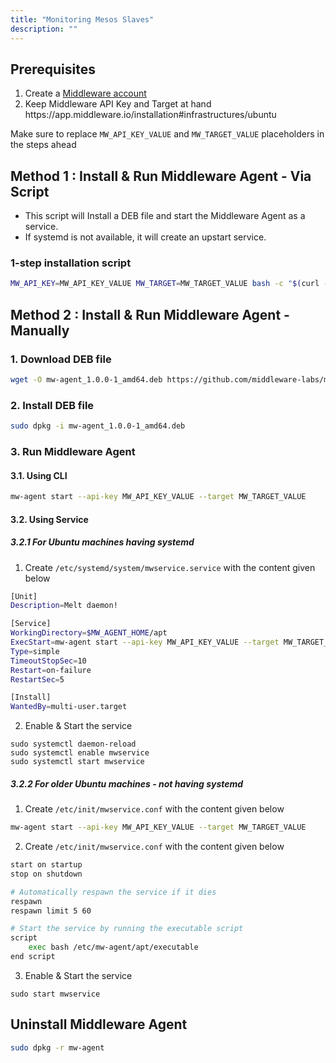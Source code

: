 ```yaml
---
title: "Monitoring Mesos Slaves"
description: ""
---
```


## Prerequisites

<ol>
    <li>Create a <a href="https://app.middleware.io/auth/register/" rel="nofollow noopener noreferrer" target="_blank" translate="no">Middleware account</a></li>
    <li>Keep Middleware API Key and Target at hand https://app.middleware.io/installation#infrastructures/ubuntu </li>
</ol>

<Note>Make sure to replace `MW_API_KEY_VALUE` and `MW_TARGET_VALUE` placeholders in the steps ahead</Note>


## Method 1 : Install & Run Middleware Agent - Via Script

* This script will Install a DEB file and start the Middleware Agent as a service.
* If systemd is not available, it will create an upstart service.
### 1-step installation script
```bash
MW_API_KEY=MW_API_KEY_VALUE MW_TARGET=MW_TARGET_VALUE bash -c "$(curl -L https://install.middleware.io/scripts/mesos-slave-ubuntu-install.sh)"
```


## Method 2 : Install & Run Middleware Agent - Manually

### 1. Download DEB file
```bash
wget -O mw-agent_1.0.0-1_amd64.deb https://github.com/middleware-labs/mw-agent/releases/download/1.0.0/mw-agent_1.0.0-1_amd64.deb
```

### 2. Install DEB file
```bash
sudo dpkg -i mw-agent_1.0.0-1_amd64.deb
```

### 3. Run Middleware Agent

#### 3.1. Using CLI
```bash
mw-agent start --api-key MW_API_KEY_VALUE --target MW_TARGET_VALUE
```

#### 3.2. Using Service

##### 3.2.1 For Ubuntu machines having systemd

1. Create `/etc/systemd/system/mwservice.service` with the content given below
```bash
[Unit]
Description=Melt daemon!

[Service]
WorkingDirectory=$MW_AGENT_HOME/apt
ExecStart=mw-agent start --api-key MW_API_KEY_VALUE --target MW_TARGET_VALUE
Type=simple
TimeoutStopSec=10
Restart=on-failure
RestartSec=5

[Install]
WantedBy=multi-user.target
```

2. Enable & Start the service
```
sudo systemctl daemon-reload
sudo systemctl enable mwservice
sudo systemctl start mwservice
```
##### 3.2.2 For older Ubuntu machines - not having systemd

1. Create `/etc/init/mwservice.conf` with the content given below
```bash
mw-agent start --api-key MW_API_KEY_VALUE --target MW_TARGET_VALUE
```

2. Create `/etc/init/mwservice.conf` with the content given below
```bash
start on startup
stop on shutdown

# Automatically respawn the service if it dies
respawn
respawn limit 5 60

# Start the service by running the executable script
script
    exec bash /etc/mw-agent/apt/executable
end script
```

3. Enable & Start the service
```
sudo start mwservice
```

## Uninstall Middleware Agent
```bash
sudo dpkg -r mw-agent
```